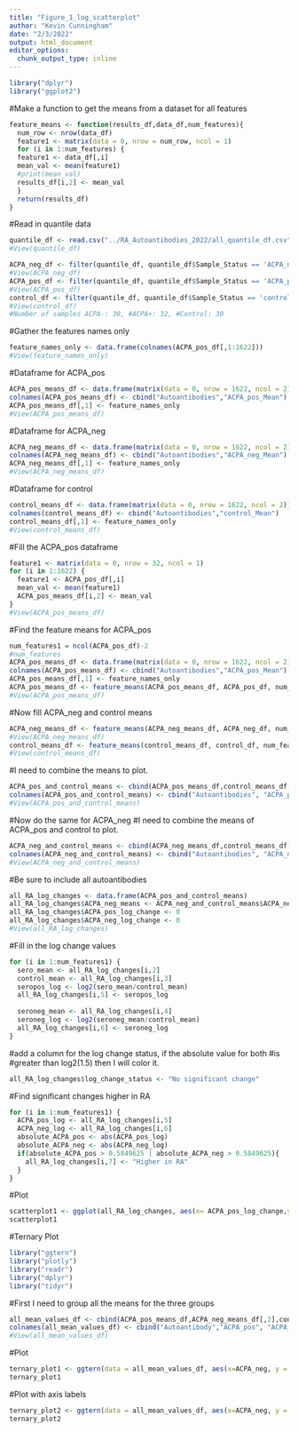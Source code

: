 ```yaml
---
title: "Figure_1_log_scatterplot"
author: "Kevin Cunningham"
date: "2/3/2022"
output: html_document
editor_options: 
  chunk_output_type: inline
---
```


```r
library("dplyr")
library("ggplot2")
```

#Make a function to get the means from a dataset for all features
```r
feature_means <- function(results_df,data_df,num_features){
  num_row <- nrow(data_df)
  feature1 <- matrix(data = 0, nrow = num_row, ncol = 1)
  for (i in 1:num_features) {
  feature1 <- data_df[,i]
  mean_val <- mean(feature1)
  #print(mean_val)
  results_df[i,2] <- mean_val    
  }
  return(results_df)
}
```


#Read in quantile data
```r
quantile_df <- read.csv("../RA_Autoantibodies_2022/all_quantile_df.csv")
#View(quantile_df)
```

```r
ACPA_neg_df <- filter(quantile_df, quantile_df$Sample_Status == 'ACPA_negative')
#View(ACPA_neg_df)
ACPA_pos_df <- filter(quantile_df, quantile_df$Sample_Status == 'ACPA_positive')
#View(ACPA_pos_df)
control_df <- filter(quantile_df, quantile_df$Sample_Status == 'control')
#View(control_df)
#Number of samples ACPA-: 30, #ACPA+: 32, #Control: 30
```

#Gather the features names only
```r
feature_names_only <- data.frame(colnames(ACPA_pos_df[,1:1622]))
#View(feature_names_only)
```

#Dataframe for ACPA_pos
```r
ACPA_pos_means_df <- data.frame(matrix(data = 0, nrow = 1622, ncol = 2))
colnames(ACPA_pos_means_df) <- cbind("Autoantibodies","ACPA_pos_Mean")
ACPA_pos_means_df[,1] <- feature_names_only
#View(ACPA_pos_means_df)
```

#Dataframe for ACPA_neg
```r
ACPA_neg_means_df <- data.frame(matrix(data = 0, nrow = 1622, ncol = 2))
colnames(ACPA_neg_means_df) <- cbind("Autoantibodies","ACPA_neg_Mean")
ACPA_neg_means_df[,1] <- feature_names_only
#View(ACPA_neg_means_df)
```

#Dataframe for control
```r
control_means_df <- data.frame(matrix(data = 0, nrow = 1622, ncol = 2))
colnames(control_means_df) <- cbind("Autoantibodies","control_Mean")
control_means_df[,1] <- feature_names_only
#View(control_means_df)
```

#Fill the ACPA_pos dataframe
```r
feature1 <- matrix(data = 0, nrow = 32, ncol = 1)
for (i in 1:1622) {
  feature1 <- ACPA_pos_df[,i]
  mean_val <- mean(feature1)
  ACPA_pos_means_df[i,2] <- mean_val
}
#View(ACPA_pos_means_df)
```

#Find the feature means for ACPA_pos
```r
num_features1 = ncol(ACPA_pos_df)-2
#num_features
ACPA_pos_means_df <- data.frame(matrix(data = 0, nrow = 1622, ncol = 2))
colnames(ACPA_pos_means_df) <- cbind("Autoantibodies","ACPA_pos_Mean")
ACPA_pos_means_df[,1] <- feature_names_only
ACPA_pos_means_df <- feature_means(ACPA_pos_means_df, ACPA_pos_df, num_features1)
#View(ACPA_pos_means_df)

```

#Now fill ACPA_neg and control means
```r
ACPA_neg_means_df <- feature_means(ACPA_neg_means_df, ACPA_neg_df, num_features1)
#View(ACPA_neg_means_df)
control_means_df <- feature_means(control_means_df, control_df, num_features1)
#View(control_means_df)
```

#I need to combine the means to plot.
```r
ACPA_pos_and_control_means <- cbind(ACPA_pos_means_df,control_means_df[,2])
colnames(ACPA_pos_and_control_means) <- cbind("Autoantibodies", "ACPA_pos_means", "control_means")
#View(ACPA_pos_and_control_means)
```

#Now do the same for ACPA_neg
#I need to combine the means of ACPA_pos and control to plot.
```r
ACPA_neg_and_control_means <- cbind(ACPA_neg_means_df,control_means_df[,2])
colnames(ACPA_neg_and_control_means) <- cbind("Autoantibodies", "ACPA_neg_means", "control_means")
#View(ACPA_neg_and_control_means)
```

#Be sure to include all autoantibodies
```r
all_RA_log_changes <- data.frame(ACPA_pos_and_control_means)
all_RA_log_changes$ACPA_neg_means <- ACPA_neg_and_control_means$ACPA_neg_means
all_RA_log_changes$ACPA_pos_log_change <- 0
all_RA_log_changes$ACPA_neg_log_change <- 0
#View(all_RA_log_changes)
```

#Fill in the log change values
```r
for (i in 1:num_features1) {
  sero_mean <- all_RA_log_changes[i,2]
  control_mean <- all_RA_log_changes[i,3]
  seropos_log <- log2(sero_mean/control_mean)
  all_RA_log_changes[i,5] <- seropos_log
  
  seroneg_mean <- all_RA_log_changes[i,4]
  seroneg_log <- log2(seroneg_mean/control_mean)
  all_RA_log_changes[i,6] <- seroneg_log
} 
```

#add a column for the log change status, if the absolute value for both #is 
#greater than log2(1.5) then I will color it.
```r
all_RA_log_changes$log_change_status <- "No significant change"
```

#Find significant changes higher in RA
```r
for (i in 1:num_features1) {
  ACPA_pos_log <- all_RA_log_changes[i,5]
  ACPA_neg_log <- all_RA_log_changes[i,6]
  absolute_ACPA_pos <- abs(ACPA_pos_log)
  absolute_ACPA_neg <- abs(ACPA_neg_log)
  if(absolute_ACPA_pos > 0.5849625 | absolute_ACPA_neg > 0.5849625){
    all_RA_log_changes[i,7] <- "Higher in RA"
  }
}
```

#Plot
```r
scatterplot1 <- ggplot(all_RA_log_changes, aes(x= ACPA_pos_log_change,y=ACPA_neg_log_change, color = log_change_status )) + geom_point()+ geom_abline(intercept = 0, slope = 1) +xlim(-2.5, 2.5)+ ylim(-2.5,2.5)+ xlab("log2(ACPA+/Control)")+ ylab("log2(ACPA-/Control") + coord_fixed() + scale_colour_manual(values = c("red4","black"))
scatterplot1
```

#Ternary Plot
```r
library("ggtern")
library("plotly")
library("readr")
library("dplyr")
library("tidyr")
```

#First I need to group all the means for the three groups
```r
all_mean_values_df <- cbind(ACPA_pos_means_df,ACPA_neg_means_df[,2],control_means_df[,2])
colnames(all_mean_values_df) <- cbind("Autoantibody","ACPA_pos", "ACPA_neg", "Control")
#View(all_mean_values_df)
```

#Plot
```r
ternary_plot1 <- ggtern(data = all_mean_values_df, aes(x=ACPA_neg, y = ACPA_pos, z=Control))+geom_point()+theme_bw()
ternary_plot1
```

#Plot with axis labels
```r
ternary_plot2 <- ggtern(data = all_mean_values_df, aes(x=ACPA_neg, y = ACPA_pos, z=Control))+geom_point()+theme_bw()+theme_rgbw()
ternary_plot2
```




